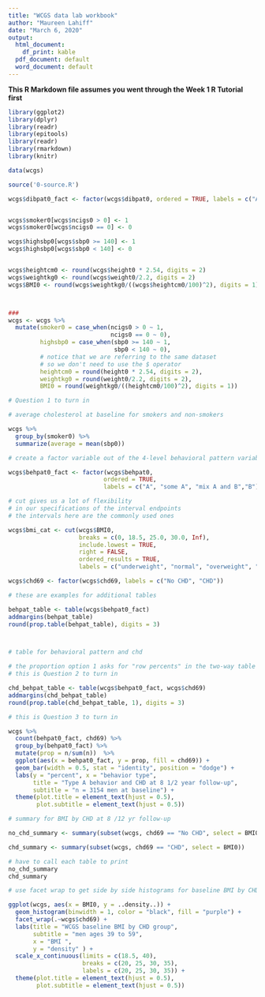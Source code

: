 ```yaml
---
title: "WCGS data lab workbook"
author: "Maureen Lahiff"
date: "March 6, 2020"
output:
  html_document:
    df_print: kable
  pdf_document: default
  word_document: default
---
```


**This R Markdown file assumes you went through the Week 1 R Tutorial first**

```r
library(ggplot2)
library(dplyr)
library(readr)
library(epitools)
library(readr)
library(rmarkdown)
library(knitr)

data(wcgs)
```

```r
source('0-source.R')
```

```r
wcgs$dibpat0_fact <- factor(wcgs$dibpat0, ordered = TRUE, labels = c("A","B"))


wcgs$smoker0[wcgs$ncigs0 > 0] <- 1
wcgs$smoker0[wcgs$ncigs0 == 0] <- 0

wcgs$highsbp0[wcgs$sbp0 >= 140] <- 1
wcgs$highsbp0[wcgs$sbp0 < 140] <- 0


wcgs$heightcm0 <- round(wcgs$height0 * 2.54, digits = 2)
wcgs$weightkg0 <- round(wcgs$weight0/2.2, digits = 2)
wcgs$BMI0 <- round(wcgs$weightkg0/((wcgs$heightcm0/100)^2), digits = 1)



###
wcgs <- wcgs %>% 
  mutate(smoker0 = case_when(ncigs0 > 0 ~ 1, 
                             ncigs0 == 0 ~ 0), 
         highsbp0 = case_when(sbp0 >= 140 ~ 1, 
                              sbp0 < 140 ~ 0),
         # notice that we are referring to the same dataset 
         # so we don't need to use the $ operator
         heightcm0 = round(height0 * 2.54, digits = 2), 
         weightkg0 = round(weight0/2.2, digits = 2),
         BMI0 = round(weightkg0/((heightcm0/100)^2), digits = 1))

```

```r

# Question 1 to turn in

# average cholesterol at baseline for smokers and non-smokers

wcgs %>% 
  group_by(smoker0) %>% 
  summarize(average = mean(sbp0))
```

```r

# create a factor variable out of the 4-level behavioral pattern variable, behpat0

wcgs$behpat0_fact <- factor(wcgs$behpat0,
                           ordered = TRUE,
                           labels = c("A", "some A", "mix A and B","B")) 
```

```r

# cut gives us a lot of flexibility 
# in our specifications of the interval endpoints 
# the intervals here are the commonly used ones

wcgs$bmi_cat <- cut(wcgs$BMI0,
                    breaks = c(0, 18.5, 25.0, 30.0, Inf),
                    include.lowest = TRUE,
                    right = FALSE,
                    ordered_results = TRUE,
                    labels = c("underweight", "normal", "overweight", "obese") )

```

```r

wcgs$chd69 <- factor(wcgs$chd69, labels = c("No CHD", "CHD"))
```

```r

# these are examples for additional tables

behpat_table <- table(wcgs$behpat0_fact)
addmargins(behpat_table)
round(prop.table(behpat_table), digits = 3)



# table for behavioral pattern and chd

# the proportion option 1 asks for "row percents" in the two-way table 
# this is Question 2 to turn in

chd_behpat_table <- table(wcgs$behpat0_fact, wcgs$chd69)
addmargins(chd_behpat_table)
round(prop.table(chd_behpat_table, 1), digits = 3)

```

```r

# this is Question 3 to turn in

wcgs %>% 
  count(behpat0_fact, chd69) %>%
  group_by(behpat0_fact) %>%
  mutate(prop = n/sum(n))  %>%
  ggplot(aes(x = behpat0_fact, y = prop, fill = chd69)) +
  geom_bar(width = 0.5, stat = "identity", position = "dodge") +
  labs(y = "percent", x = "behavior type", 
       title = "Type A behavior and CHD at 8 1/2 year follow-up", 
       subtitle = "n = 3154 men at baseline") +
  theme(plot.title = element_text(hjust = 0.5), 
        plot.subtitle = element_text(hjust = 0.5))
```

```r

# summary for BMI by CHD at 8 /12 yr follow-up

no_chd_summary <- summary(subset(wcgs, chd69 == "No CHD", select = BMI0))

chd_summary <- summary(subset(wcgs, chd69 == "CHD", select = BMI0))

# have to call each table to print 
no_chd_summary
chd_summary

# use facet wrap to get side by side histograms for baseline BMI by CHD

ggplot(wcgs, aes(x = BMI0, y = ..density..)) +
  geom_histogram(binwidth = 1, color = "black", fill = "purple") +
  facet_wrap(.~wcgs$chd69) + 
  labs(title = "WCGS baseline BMI by CHD group",
       subtitle = "men ages 39 to 59",
       x = "BMI ",
       y = "density" ) +
  scale_x_continuous(limits = c(18.5, 40),
                     breaks = c(20, 25, 30, 35),
                     labels = c(20, 25, 30, 35)) +
  theme(plot.title = element_text(hjust = 0.5),
        plot.subtitle = element_text(hjust = 0.5))

```
